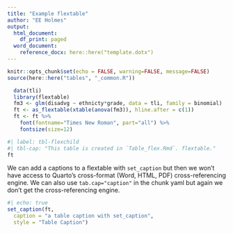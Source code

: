 ```yaml
---
title: "Example flextable"
author: "EE Holmes"
output:
  html_document:
    df_print: paged
  word_document:
    reference_docx: here::here("template.dotx")
---
```


<!-- The yaml is not needed. Left here in case I need to copy this file into
     a non-Quarto project. -->

```r
knitr::opts_chunk$set(echo = FALSE, warning=FALSE, message=FALSE)
source(here::here("tables", "_common.R"))
```

<!-- Generic flextable example from the flextable reference manual. 
     The tbl-xyz label is important. This allows cross-referencing. -->


```r
  data(tli)
  library(flextable)
  fm3 <- glm(disadvg ~ ethnicty*grade, data = tli, family = binomial)
  ft <- as_flextable(xtable(anova(fm3)), hline.after = c(1))
  ft <- ft %>%
    font(fontname="Times New Roman", part="all") %>%
    fontsize(size=12)
```

<!-- This auto-numbering bit is different (and better) in Quarto -->

```r
#| label: tbl-flexchild
#| tbl-cap: "This table is created in `Table_flex.Rmd`. flextable."
ft
```

We can add a captions to a flextable with `set_caption` but then we won't have access to Quarto's cross-format (Word, HTML, PDF) cross-referencing engine. We can also use `tab.cap="caption"` in the chunk yaml but again we don't get the cross-referencing engine.

```r
#| echo: true
set_caption(ft, 
  caption = "a table caption with set_caption", 
  style = "Table Caption")
```

